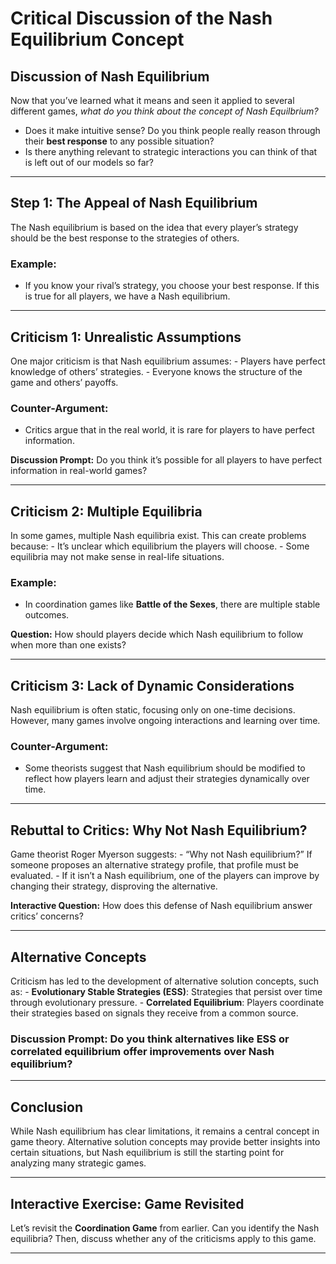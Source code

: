 # Critical Discussion of the Nash Equilibrium Concept

## Discussion of Nash Equilibrium

Now that you've learned what it means and seen it applied to several different games,
*what do you think about the concept of [Nash Equilbrium]{.hi}?*

::: {.incremental}
- Does it make intuitive sense? Do you think people really reason through their **best response** to any possible situation?
- Is there anything relevant to strategic interactions you can think of that is left out of our models so far?
:::
  
---

## Step 1: The Appeal of Nash Equilibrium

The Nash equilibrium is based on the idea that every player's strategy should be the best response to the strategies of others.

### Example:
- If you know your rival's strategy, you choose your best response. If this is true for all players, we have a Nash equilibrium.

---

## Criticism 1: Unrealistic Assumptions

One major criticism is that Nash equilibrium assumes:
- Players have perfect knowledge of others' strategies.
- Everyone knows the structure of the game and others' payoffs.

### Counter-Argument:
- Critics argue that in the real world, it is rare for players to have perfect information.

**Discussion Prompt:** Do you think it's possible for all players to have perfect information in real-world games?

---

## Criticism 2: Multiple Equilibria

In some games, multiple Nash equilibria exist. This can create problems because:
- It’s unclear which equilibrium the players will choose.
- Some equilibria may not make sense in real-life situations.

### Example:
- In coordination games like **Battle of the Sexes**, there are multiple stable outcomes.

**Question:** How should players decide which Nash equilibrium to follow when more than one exists?

---

## Criticism 3: Lack of Dynamic Considerations

Nash equilibrium is often static, focusing only on one-time decisions. However, many games involve ongoing interactions and learning over time.

### Counter-Argument:
- Some theorists suggest that Nash equilibrium should be modified to reflect how players learn and adjust their strategies dynamically over time.

---

## Rebuttal to Critics: Why Not Nash Equilibrium?

Game theorist Roger Myerson suggests:
- "Why not Nash equilibrium?" If someone proposes an alternative strategy profile, that profile must be evaluated.
- If it isn’t a Nash equilibrium, one of the players can improve by changing their strategy, disproving the alternative.

**Interactive Question:** How does this defense of Nash equilibrium answer critics' concerns?

---

## Alternative Concepts

Criticism has led to the development of alternative solution concepts, such as:
- **Evolutionary Stable Strategies (ESS)**: Strategies that persist over time through evolutionary pressure.
- **Correlated Equilibrium**: Players coordinate their strategies based on signals they receive from a common source.

### **Discussion Prompt:** Do you think alternatives like ESS or correlated equilibrium offer improvements over Nash equilibrium?

---

## Conclusion

While Nash equilibrium has clear limitations, it remains a central concept in game theory. Alternative solution concepts may provide better insights into certain situations, but Nash equilibrium is still the starting point for analyzing many strategic games.

---

## Interactive Exercise: Game Revisited

Let’s revisit the **Coordination Game** from earlier. Can you identify the Nash equilibria? Then, discuss whether any of the criticisms apply to this game.

---
